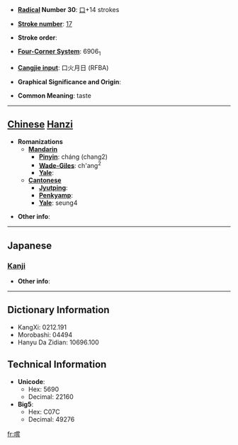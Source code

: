 * '''[[Wiktionary:Chinese radical index| Radical]] Number 30''': [[Wiktionary:Chinese radical index 口|口]]+14 strokes

* '''[[Wiktionary:Chinese total strokes index|Stroke number]]''': [[Wiktionary:Chinese total strokes index 17|17]]

* '''Stroke order''': 

* '''[[Wiktionary:Chinese four corner index|Four-Corner System]]''': 6906<sub>1</sub>

* '''[[Wiktionary:Chinese Cangjie index|Cangjie input]]''': 口火月日 (RFBA)

* '''Graphical Significance and Origin''': 

* '''Common Meaning''': taste

----

== [[Chinese]] [[Hanzi]] ==

* '''Romanizations'''
** '''[[Mandarin]]'''
*** '''[[Pinyin]]''': cháng (chang2)
*** '''[[Wade-Giles]]''': ch'ang<sup>2</sup>
*** '''[[Yale]]''': 
** '''[[Cantonese]]'''
*** '''[[Jyutping]]''':
*** '''[[Penkyamp]]''': 
*** '''[[Yale]]''': seung4

* '''Other info''': 

----

==Japanese==
===[[Kanji]]===
{{kanji|on readings=[[しょう]] (shō)|kun readings=[[なめる]] (nameru)}}

* '''Other info''':  

----

== Dictionary Information ==

* KangXi: 0212.191
* Morobashi: 04494
* Hanyu Da Zidian: 10696.100

== Technical Information ==

* '''Unicode''':
** Hex: 5690
** Decimal: 22160
* '''Big5''':
** Hex: C07C
** Decimal: 49276

[[fr:嚐]]
